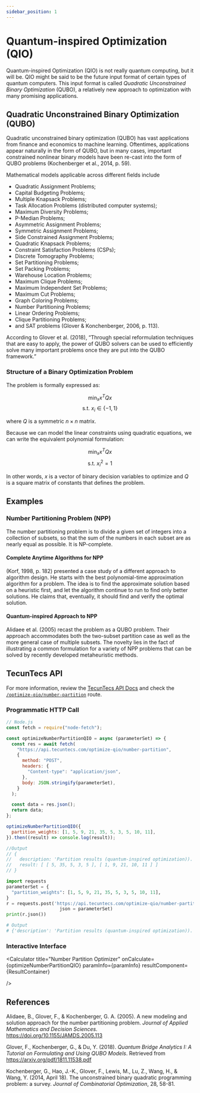 ```yaml
---
sidebar_position: 1
---
```


# Quantum-inspired Optimization (QIO)

Quantum-inspired Optimization (QIO) is not really quantum computing, but it will be. 
QIO might be said to be the future input format of certain types of quantum computers.
This input format is called _Quadratic Unconstrained Binary Optimization_ (QUBO), 
a relatively new approach to optimization with many promising applications.

## Quadratic Unconstrained Binary Optimization (QUBO)

Quadratic unconstrained binary optimization (QUBO) has vast applications from 
finance and economics to machine learning. Oftentimes, applications appear 
naturally in the form of QUBO, but in many cases, important constrained nonlinear 
binary models have been re-cast into the form of QUBO problems (Kochenberger et al., 2014, p. 59). 

Mathematical models applicable across different fields include 

* Quadratic Assignment Problems; 
* Capital Budgeting Problems; 
* Multiple Knapsack Problems; 
* Task Allocation Problems (distributed computer systems); 
* Maximum Diversity Problems; 
* P-Median Problems; 
* Asymmetric Assignment Problems; 
* Symmetric Assignment Problems; 
* Side Constrained Assignment Problems; 
* Quadratic Knapsack Problems; 
* Constraint Satisfaction Problems (CSPs); 
* Discrete Tomography Problems; 
* Set Partitioning Problems; 
* Set Packing Problems; 
* Warehouse Location Problems; 
* Maximum Clique Problems; 
* Maximum Independent Set Problems; 
* Maximum Cut Problems; 
* Graph Coloring Problems; 
* Number Partitioning Problems; 
* Linear Ordering Problems; 
* Clique Partitioning Problems; 
* and SAT problems (Glover & Konchenberger, 2006, p. 113).

According to Glover et al. (2018), “Through special reformulation techniques that are easy to apply, 
the power of QUBO solvers can be used to efficiently solve many important problems once they are put 
into the QUBO framework.”

### Structure of a Binary Optimization Problem

The problem is formally expressed as:

$$
\min_x x^T Qx
$$
$$
\text{s.t.    } x_i \in \{-1,1\}
$$

where $Q$ is a symmetric $n \times n$ matrix.

Because we can model the linear constraints using quadratic equations, we can write the equivalent polynomial formulation:

$$
\min_x x^T Qx
$$
$$
\text{s.t.    } x_i^2 = 1
$$

In other words, $x$ is a vector of binary decision variables to 
optimize and $Q$ is a square matrix of constants that defines the 
problem.

## Examples

### Number Partitioning Problem (NPP)

The number partitioning problem is to divide a given set of integers 
into a collection of subsets, so that the sum of the numbers in each 
subset are as nearly equal as possible. It is NP-complete.

#### Complete Anytime Algorithms for NPP

(Korf, 1998, p. 182) presented a case study of a different approach 
to algorithm design. He starts with the best polynomial-time 
approximation algorithm for a problem. The idea is to find the 
approximate solution based on a heuristic first, and let the algorithm 
continue to run to find only better solutions. He claims that, 
eventually, it should find and verify the optimal solution.

#### Quantum-inspired Approach to NPP

Alidaee et al. (2005) recast the problem as a QUBO problem. Their approach accommodates both the two-subset partition case as well as the more general case of multiple subsets. The novelty lies in the fact of illustrating a common formulation for a variety of NPP problems that can be solved by recently developed metaheuristic methods.

## TecunTecs API

For more information, review the [TecunTecs API Docs](https://api.tecuntecs.com/api-docs/) 
and check the [`/optimize-qio/number-partition`](https://api.tecuntecs.com/api-docs/#/Stretch%20Goal%3A%20Quantum-inspired%20Optimization/post_optimize_qio_number_partition) route.

### Programmatic HTTP Call



<Tabs>
<TabItem value="js" label="JavaScript">

```js
// Node.js
const fetch = require("node-fetch");

const optimizeNumberPartitionQIO = async (parameterSet) => {
  const res = await fetch(
    "https://api.tecuntecs.com/optimize-qio/number-partition",
    {
      method: "POST",
      headers: {
        "Content-type": "application/json",
      },
      body: JSON.stringify(parameterSet),
    }
  );

  const data = res.json();
  return data;
};

optimizeNumberPartitionQIO({
  partition_weights: [1, 5, 9, 21, 35, 5, 3, 5, 10, 11],
}).then((result) => console.log(result));

//Output
// {
//   description: 'Partition results (quantum-inspired optimization)).',
//   result: [ [ 5, 35, 5, 3, 5 ], [ 1, 9, 21, 10, 11 ] ]
// }
```

</TabItem>
<TabItem value="py" label="Python">

```py
import requests
parameterSet = {
  "partition_weights": [1, 5, 9, 21, 35, 5, 3, 5, 10, 11],
}
r = requests.post('https://api.tecuntecs.com/optimize-qio/number-partition',
                    json = parameterSet)
print(r.json())

# Output
# {'description': 'Partition results (quantum-inspired optimization)).', 'result': [[5, 35, 5, 3, 5], [1, 9, 21, 10, 11]]}
```

</TabItem>
</Tabs>

### Interactive Interface


<Calculator 
    title="Number Partition Optimizer"
    onCalculate={optimizeNumberPartitionQIO}
    paramInfo={paramInfo}
    resultComponent={ResultContainer}
    
/>



## References

Alidaee, B., Glover, F., & Kochenberger, G. A. (2005). 
A new modeling and solution approach for the number partitioning 
problem. _Journal of Applied Mathematics and Decision Sciences_. 
https://doi.org/10.1155/JAMDS.2005.113

Glover, F., Kochenberger, G., & Du, Y. (2018). 
_Quantum Bridge Analytics I: A Tutorial on Formulating and Using QUBO Models_. 
Retrieved from https://arxiv.org/pdf/1811.11538.pdf

Kochenberger, G., Hao, J.-K., Glover, F., Lewis, M., Lu, Z., 
Wang, H., & Wang, Y. (2014, April 18). 
The unconstrained binary quadratic programming problem: a survey. 
_Journal of Combinatorial Optimization_, 28, 58-81.
